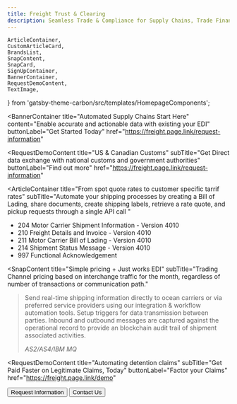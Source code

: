 ```yaml
---
title: Freight Trust & Clearing
description: Seamless Trade & Compliance for Supply Chains, Trade Finance & Logistics
---
```


<!-- SPDX-License-Identifier: Apache-2.0
SPDXVersion: SPDX-2.2
SPDX-FileCopyrightText: Copyright 2020 FreightTrust and Clearing Corporation -->

    ArticleContainer,
    CustomArticleCard,
    BrandsList,
    SnapContent,
    SnapCard,
    SignUpContainer,
    BannerContainer,
    RequestDemoContent,
    TextImage,
} from 'gatsby-theme-carbon/src/templates/HomepageComponents';


<BannerContainer
  title="Automated Supply Chains Start Here"
  content="Enable accurate and actionable data with existing your EDI"
  buttonLabel="Get Started Today"
    href="https://freight.page.link/request-information"
>


</BannerContainer>


<RequestDemoContent
    title="US & Canadian Customs"
    subTitle="Get Direct data exchange with national customs and government authorities"
    buttonLabel="Find out more"
    href="https://freight.page.link/request-information"
></RequestDemoContent>

<ArticleContainer
  title="From spot quote rates to customer specific tarrif rates"
  subTitle="Automate your shipping processes by creating a Bill of Lading, share documents, create shipping labels, retrieve a rate quote, and pickup requests through a single API call
  "
>
- 204 Motor Carrier Shipment Information - Version 4010 <br />
- 210 Freight Details and Invoice - Version 4010 <br />
- 211 Motor Carrier Bill of Lading - Version 4010 <br />
- 214 Shipment Status Message - Version 4010 <br />
- 997 Functional Acknowledgement <br />


</ArticleContainer>


<SnapContent
  title="Simple pricing + Just works EDI"
  subTitle="Trading Channel pricing based on interchange traffic for the month, regardless of number of transactions or communication path."
>


  <Row>
    <Column colSm={12} colMd={6} colLg={6}>
      <SnapCard
        title="EDI Data exchange"
        buttonLabel="B2B Messages"
        content="Easily share job related information across your network, keeping yourself and your trading communities better informed and able to make more timely decisions."
        href="https://freight.page.link/snap-find-out-more"
      />
    </Column>
    <Column colSm={12} colMd={6} colLg={6}>
      <SnapCard
        title="Customs compliance"
        buttonLabel="From Regulations to Trade"
        content="Direct data exchange with national customs and government authorities keeps you compliant with global regulatory requirements."
        href="https://freight.page.link/snap-find-out-more"
      />
    </Column>
    <Column colSm={12} colMd={6} colLg={6}>
      <SnapCard
        title="Spend analysis, budgeting & reporting"
        buttonLabel="Evaluate the Freight Index"
        content="Evaluate performance vs cost relative to the market using the Drewry Container Freight Benchmark Index. "
        href="https://freight.page.link/snap-find-out-more"
      />
    </Column>
    <Column colSm={12} colMd={6} colLg={6}>
      <SnapCard
        title="Adhere to any partner-specific EDI format/specification"
        buttonLabel="Get Started"
        content="Get instant validation details per message, segment and data element. Generate 997, 999, TA1 or CONTRL acknowledgments based on work-flow defined parameters."
        href="https://freight.page.link/snap-find-out-more"
      />
    </Column>


  </Row>
</SnapContent>


<Row>
<Column colMd={3} colLg={10}>


> Send real-time shipping information directly to ocean carriers or via preferred service providers using our integration & workflow automation tools. Setup triggers for data transmission between parties. Inbound and outbound messages are captured against the operational record to provide an blockchain audit trail of shipment associated activities.
>
> <cite>AS2/AS4/IBM MQ</cite>

</Column>


</Row>


  <RequestDemoContent
  title="Automating detention claims"
  subTitle="Get Paid Faster on Legitimate Claims, Today"
  buttonLabel="Factor your Claims"
  href="https://freight.page.link/demo"
>


  <Button href="https://freight.page.link/request-information" kind="secondary">
    Request Information
  </Button>
  <Button href="https://freight.page.link/request-information" kind="tertiary">
    Contact Us
  </Button>
</RequestDemoContent>

